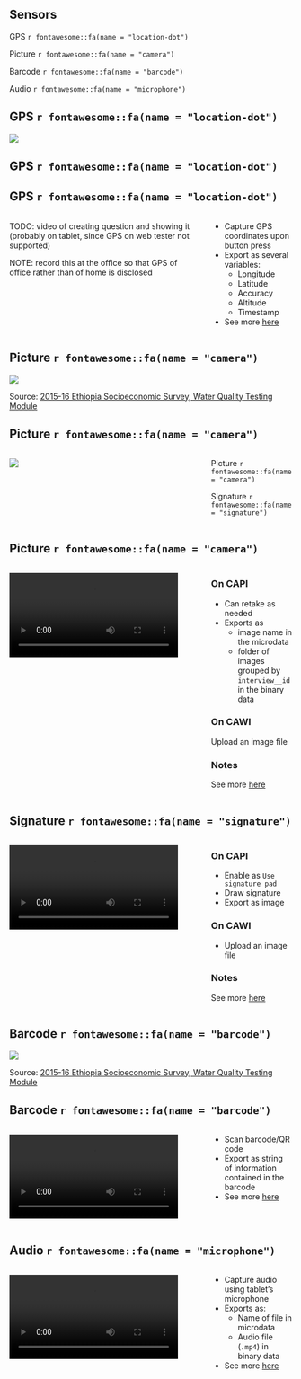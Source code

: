 ## Sensors {.t6}

::: {.box .box-6}
GPS `r fontawesome::fa(name = "location-dot")`
:::

::: {.box .box-6}
Picture `r fontawesome::fa(name = "camera")`
:::

::: {.box .box-6}
Barcode `r fontawesome::fa(name = "barcode")`
:::

::: {.box .box-6}
Audio `r fontawesome::fa(name = "microphone")`
:::

## GPS `r fontawesome::fa(name = "location-dot") `{.t6}

![](assets/sensors/gps_papi_example_1.png){fig-align="center"}

## GPS `r fontawesome::fa(name = "location-dot") `{.t6}

<!-- TODO: demo from question types questionnaire -->

## GPS `r fontawesome::fa(name = "location-dot") `{.t6}

:::: {.columns}

::: {.column width="70%"}
TODO: video of creating question and showing it (probably on tablet, since GPS on web tester not supported)

NOTE: record this at the office so that GPS of office rather than of home is disclosed
:::

::: {.column width="30%"}

- Capture GPS coordinates upon button press
- Export as several variables:
  - Longitude
  - Latitude
  - Accuracy
  - Altitude
  - Timestamp
- See more [here](https://docs.mysurvey.solutions/questionnaire-designer/questions/gps-question/)
:::

::::

## Picture `r fontawesome::fa(name = "camera")` {.t6}

![](assets/sensors/picture_papi_example_1.png){fig-align="center"}

Source: [2015-16 Ethiopia Socioeconomic Survey, Water Quality Testing Module](https://microdata.worldbank.org/index.php/catalog/2783/related-materials)

## Picture `r fontawesome::fa(name = "camera")` {.t6}

:::: {.columns}

::: {.column width="70%"}
![](assets/sensors/picture_options.png){fig-align="center"}
:::

::: {.column width="30%"}

::: {.box .box-6}
Picture `r fontawesome::fa(name = "camera")`
:::

::: {.box .box-6}
Signature `r fontawesome::fa(name = "signature")`
:::

:::

::::

## Picture `r fontawesome::fa(name = "camera")` {.t6}

:::: {.columns}

::: {.column width="70%"}

![](assets/sensors/picture.mp4){fig-align="center"}

:::

::: {.column width="30%"}

### On CAPI

- Can retake as needed
- Exports as
  - image name in the microdata
  - folder of images grouped by `interview__id` in the binary data

### On CAWI

Upload an image file

### Notes

See more [here](https://docs.mysurvey.solutions/questionnaire-designer/questions/picture-question/)

:::

::::

## Signature `r fontawesome::fa(name = "signature")` {.t6}

:::: {.columns}

::: {.column width="70%"}

![](assets/sensors/signature.mp4){fig-align="center"}

:::

::: {.column width="30%"}

### On CAPI

- Enable as `Use signature pad`
- Draw signature
- Export as image

### On CAWI

- Upload an image file

### Notes

See more [here](https://docs.mysurvey.solutions/questionnaire-designer/questions/capturing-signatures-with-a-picture-question/)

:::

::::

## Barcode `r fontawesome::fa(name = "barcode")` {.t6}

![](assets/sensors/barcode_papi_example_1.png){fig-align="center"}

Source: [2015-16 Ethiopia Socioeconomic Survey, Water Quality Testing Module](https://microdata.worldbank.org/index.php/catalog/2783/related-materials)

## Barcode `r fontawesome::fa(name = "barcode")` {.t6}

:::: {.columns}

::: {.column width="70%"}
![](assets/sensors/barcode.mp4){fig-align="center"}
:::

::: {.column width="30%"}

- Scan barcode/QR code
- Export as string of information contained in the barcode
- See more [here](https://docs.mysurvey.solutions/questionnaire-designer/questions/barcode-question/)

:::

::::

## Audio `r fontawesome::fa(name = "microphone")` {.t6}

:::: {.columns}

::: {.column width="70%"}
![](assets/sensors/audio.mp4){fig-align="center"}
:::

::: {.column width="30%"}

- Capture audio using tablet's microphone
- Exports as:
  - Name of file in microdata
  - Audio file (`.mp4`) in binary data
- See more [here](https://docs.mysurvey.solutions/questionnaire-designer/questions/audio-question/)

:::

::::

<!-- Documentation: https://docs.mysurvey.solutions/questionnaire-designer/questions/audio-question/ -->

